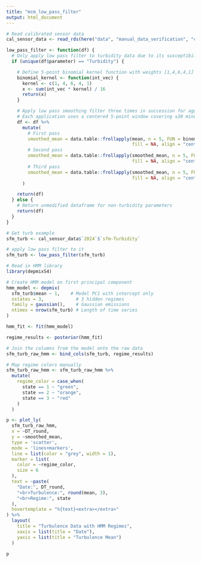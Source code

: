 ```yaml
---
title: "mcm_low_pass_filter"
output: html_document
---
```


```r
# Read calibrated sensor data
cal_sensor_data <- read_rds(here("data", "manual_data_verification", "complete_dataset", "calibrated_sensor_data.rds"))
```

```r
low_pass_filter <- function(df) {
  # Only apply low pass filter to turbidity data due to its susceptibility to optical noise
  if (unique(df$parameter) == "Turbidity") {

    # Define 5-point binomial kernel function with weights [1,4,6,4,1]
    binomial_kernel <- function(int_vec) {
      kernel <- c(1, 4, 6, 4, 1)  
      x <- sum(int_vec * kernel) / 16  
      return(x)
    }

    # Apply low pass smoothing filter three times in succession for aggressive noise reduction
    # Each application uses a centered 5-point window covering ±30 minutes (at 15-min intervals)
    df <- df %>% 
      mutate(
        # First pass
        smoothed_mean = data.table::frollapply(mean, n = 5, FUN = binomial_kernel, 
                                               fill = NA, align = "center"),
        # Second pass
        smoothed_mean = data.table::frollapply(smoothed_mean, n = 5, FUN = binomial_kernel, 
                                               fill = NA, align = "center"),
        # Third pass
        smoothed_mean = data.table::frollapply(smoothed_mean, n = 5, FUN = binomial_kernel, 
                                               fill = NA, align = "center")
      )

    return(df)
  } else {
    # Return unmodified dataframe for non-turbidity parameters
    return(df)
  }
}
```

```r
# Get turb example
sfm_turb <- cal_sensor_data$`2024`$`sfm-Turbidity`
```

```r
# apply low pass filter to it
sfm_turb <- low_pass_filter(sfm_turb)
```

```r
# Read in HMM library
library(depmixS4)

# Create HMM model on first principal component
hmm_model <- depmix(
  sfm_turb$mean ~ 1,    # Model PC1 with intercept only
  nstates = 3,            # 3 hidden regimes
  family = gaussian(),    # Gaussian emissions
  ntimes = nrow(sfm_turb) # Length of time series
)

hmm_fit <- fit(hmm_model)

regime_results <- posterior(hmm_fit)
```

```r
# Join the columns from the model onto the raw data
sfm_turb_raw_hmm <- bind_cols(sfm_turb, regime_results)
```

```r
# Map regime colors manually
sfm_turb_raw_hmm <- sfm_turb_raw_hmm %>%
  mutate(
    regime_color = case_when(
      state == 1 ~ "green",
      state == 2 ~ "orange", 
      state == 3 ~ "red"
    )
  )

p <- plot_ly(
  sfm_turb_raw_hmm,
  x = ~DT_round, 
  y = ~smoothed_mean,
  type = 'scatter',
  mode = 'lines+markers',
  line = list(color = "grey", width = 1),
  marker = list(
    color = ~regime_color,
    size = 6
  ),
  text = ~paste(
    "Date:", DT_round,
    "<br>Turbulence:", round(mean, 3),
    "<br>Regime:", state
  ),
  hovertemplate = "%{text}<extra></extra>"
) %>%
  layout(
    title = "Turbulence Data with HMM Regimes",
    xaxis = list(title = "Date"),
    yaxis = list(title = "Turbulence Mean")
  )

p
```

